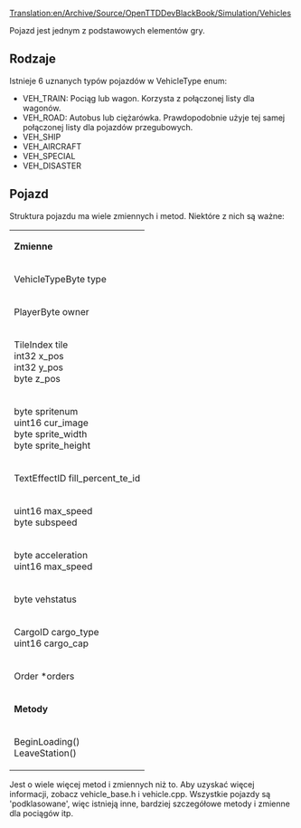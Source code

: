 [[Translation:en/Archive/Source/OpenTTDDevBlackBook/Simulation/Vehicles]]
 
<!--{{DevDoc}}-->{{pl/Development/Rozwój}}

Pojazd jest jednym z podstawowych elementów gry.

==Rodzaje ==
Istnieje 6 uznanych typów pojazdów w VehicleType enum:
* VEH_TRAIN: Pociąg lub wagon. Korzysta z połączonej listy dla wagonów.
* VEH_ROAD: Autobus lub ciężarówka. Prawdopodobnie użyje tej samej połączonej listy dla pojazdów przegubowych.
* VEH_SHIP
* VEH_AIRCRAFT
* VEH_SPECIAL
* VEH_DISASTER

==Pojazd==
Struktura pojazdu ma wiele zmiennych i metod. Niektóre z nich są ważne:
{|
| colspan=2 | '''Zmienne'''
|-
| VehicleTypeByte type
| Typ pojazdu
|-
| PlayerByte owner
| właściciel pojazdu
|-
| TileIndex tile<br>int32 x_pos<br>int32 y_pos<br>byte z_pos
| Jego bieżąca lokalizacja <br>x_pos i y_pos to współrzędne świata na 1/16 kafla.
|-
| byte spritenum<br>uint16 cur_image<br>byte sprite_width<br>byte sprite_height
| Info Sprit'a
|-
| TextEffectID fill_percent_te_id
| <span title=identyfikator>'id'</span> efektu tekstowego do obiektu wskaźnika ładowania
|-
| uint16 max_speed<br>byte subspeed
| Prędkość pociągu
|-
| byte acceleration<br>uint16 max_speed
| Przyspieszenie i maksymalna prędkość
|-
| byte vehstatus
| Status
|-
| CargoID cargo_type<br>uint16 cargo_cap
| ˛Typ i ilość ładunku
|-
| Order *orders
| Połączona lista 'poleceń'
|-
| colspan=2 | '''Metody'''
|-
| BeginLoading()<br>LeaveStation()
| Wchodzenie i wychodzenie ze stacji
|}
Jest o wiele więcej metod i zmiennych niż to. Aby uzyskać więcej informacji, zobacz vehicle_base.h i vehicle.cpp. Wszystkie pojazdy są 'podklasowane', więc istnieją inne, bardziej szczegółowe metody i zmienne dla pociągów itp.